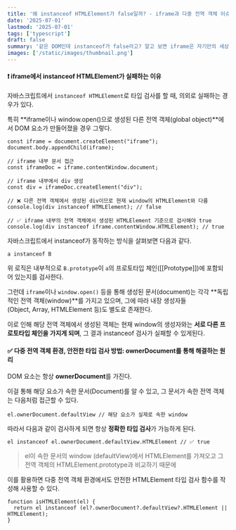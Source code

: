 ```yaml
---
title: '왜 instanceof HTMLElement가 false일까? - iframe과 다중 전역 객체 이슈'
date: '2025-07-01'
lastmod: '2025-07-01'
tags: ['typescript']
draft: false
summary: '같은 DOM인데 instanceof가 false라고? 알고 보면 iframe은 자기만의 세상이 있어요.'
images: ['/static/images/thumbnail.png']
---
```


#### **❗ iframe에서 instanceof HTMLElement가 실패하는 이유**

자바스크립트에서 `instanceof HTMLElement`로 타입 검사를 할 때, 의외로 실패하는 경우가 있다.

특히 **iframe이나 window.open()으로 생성된 다른 전역 객체(global object)**에서 DOM 요소가 만들어졌을 경우 그렇다.

```
const iframe = document.createElement("iframe");
document.body.appendChild(iframe);

// iframe 내부 문서 접근
const iframeDoc = iframe.contentWindow.document;

// iframe 내부에서 div 생성
const div = iframeDoc.createElement("div");

// ❌ 다른 전역 객체에서 생성된 div이므로 현재 window의 HTMLElement와 다름
console.log(div instanceof HTMLElement); // false

// ✅ iframe 내부의 전역 객체에서 생성된 HTMLElement 기준으로 검사해야 true
console.log(div instanceof iframe.contentWindow.HTMLElement); // true
```

자바스크립트에서 instanceof가 동작하는 방식을 살펴보면 다음과 같다.

```
a instanceof B
```

위 로직은 내부적으로 `B.prototype`이 `a`의 프로토타입 체인([[Prototype]])에 포함되어 있는지를 검사한다.

그런데 `iframe`이나 `window.open()` 등을 통해 생성된 문서(document)는 각각 **독립적인 전역 객체(window)**를 가지고 있으며, 그에 따라 내장 생성자들(Object, Array, HTMLElement 등)도 별도로 존재한다.

이로 인해 해당 전역 객체에서 생성된 객체는 현재 window의 생성자와는 **서로 다른 프로토타입 체인을 가지게 되며**, 그 결과 instanceof 검사가 실패할 수 있게된다.

#### ✅ **다중 전역 객체 환경, 안전한 타입 검사 방법: ownerDocument를 통해 해결하는 원리**

DOM 요소는 항상 **ownerDocument**를 가진다.

이걸 통해 해당 요소가 속한 문서(Document)를 알 수 있고, 그 문서가 속한 전역 객체는 다음처럼 접근할 수 있다.

```
el.ownerDocument.defaultView // 해당 요소가 실제로 속한 window
```

따라서 다음과 같이 검사하게 되면 항상 **정확한 타입 검사**가 가능하게 된다.

```
el instanceof el.ownerDocument.defaultView.HTMLElement // ✅ true
```

> el이 속한 문서의 window (defaultView)에서 HTMLElement를 가져오고 그 전역 객체의 HTMLElement.prototype과 비교하기 때문에

이를 활용하면 다중 전역 객체 환경에서도 안전한 HTMLElement 타입 검사 함수를 작성해 사용할 수 있다.

```
function isHTMLElement(el) {
  return el instanceof (el?.ownerDocument?.defaultView?.HTMLElement || HTMLElement);
}
```
